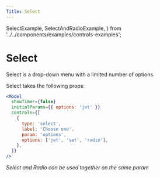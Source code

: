 ```yaml
---
Title: Select
---
```


  SelectExample,
  SelectAndRadioExample,
} from '../../components/examples/controls-examples';


# Select

Select is a drop-down menu with a limited number of options.

<SelectExample />

Select takes the following props:

<SelectApi />

```jsx
<Model
  showTimer={false}
  initialParams={{ options: 'jet' }}
  controls={[
    {
      type: 'select',
      label: 'Choose one',
      param: 'options',
      options: ['jet', 'set', 'radio'],
    },
  ]}
/>
```

<SelectAndRadioExample />

_Select and Radio can be used together on the same param_
